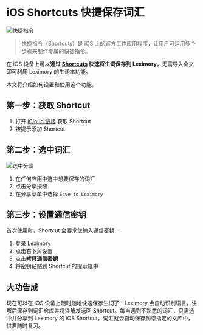 # iOS Shortcuts 快捷保存词汇

![快捷指令](/ios-shortcuts/shortcuts.webp)

> 快捷指令（Shortcuts）是 iOS 上的官方工作应用程序，让用户可运用多个步骤来制作专属的快捷指令。

在 iOS 设备上可以**通过 [Shortcuts](https://apps.apple.com/app/shortcuts/id1462947752) 快速将生词保存到 Leximory**，无需导入全文即可利用 Leximory 的生词本功能。

本文将介绍如何设置和使用这个功能。

## 第一步：获取 Shortcut

1. 打开 [iCloud 链接](https://www.icloud.com/shortcuts/e0a5f7c7caba4510873c0221ac076af2) 获取 Shortcut
2. 按提示添加 Shortcut

## 第二步：选中词汇

![选中分享](/ios-shortcuts/share.webp)

1. 在任何应用中选中想要保存的词汇
2. 点击分享按钮
3. 在分享菜单中选择 `Save to Leximory`

## 第三步：设置通信密钥

首次使用时，Shortcut 会要求您输入通信密钥：

1. 登录 Leximory
2. 点击右下角设置
3. 点击**拷贝通信密钥**
4. 将密钥粘贴到 Shortcut 的提示框中

## 大功告成

现在可以在 iOS 设备上随时随地快速保存生词了！Leximory 会自动识别语言，注解后保存到词汇仓库并将注解发送回 Shortcut。每当遇到不熟悉的词汇，只需选中并分享到 Leximory 的 iOS Shortcut，词汇就会自动保存到您指定的文库中，供君随时复习。
